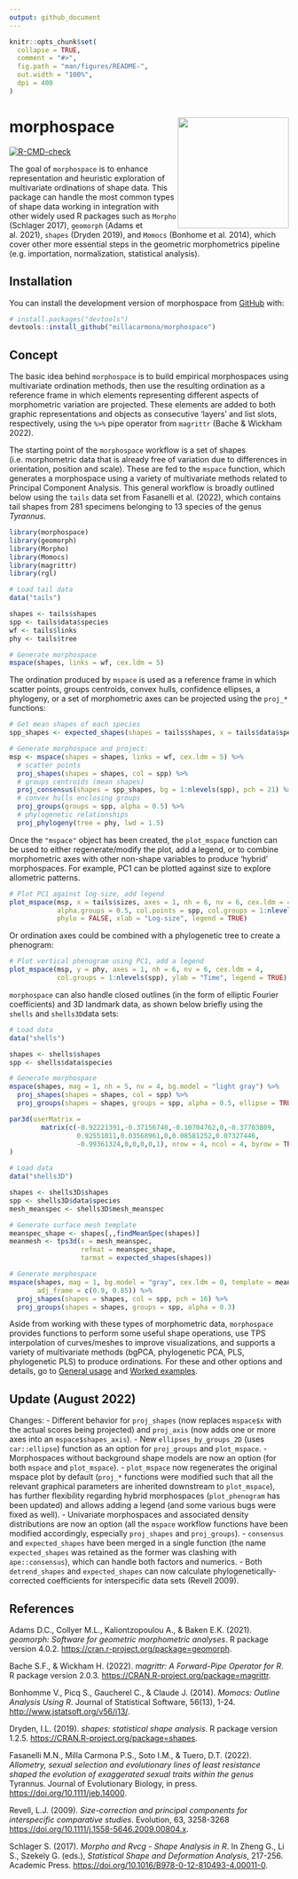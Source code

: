 ```yaml
---
output: github_document
---
```


<!-- README.md is generated from README.Rmd. Please edit that file -->

```r
knitr::opts_chunk$set(
  collapse = TRUE,
  comment = "#>",
  fig.path = "man/figures/README-",
  out.width = "100%",
  dpi = 400
)
```

# morphospace <img src="man/figures/morphosp_hex.png" align="right" width="200"/>

<!-- badges: start -->
[![R-CMD-check](https://github.com/millacarmona/morphospace/actions/workflows/R-CMD-check.yaml/badge.svg)](https://github.com/millacarmona/morphospace/actions/workflows/R-CMD-check.yaml)
<!-- badges: end -->

The goal of `morphospace` is to enhance representation and heuristic exploration of multivariate ordinations of shape data. This package can handle the most common types of shape data working in integration with other widely used R packages such as `Morpho` (Schlager 2017), `geomorph` (Adams et al. 2021), `shapes` (Dryden 2019), and `Momocs` (Bonhome et al. 2014), which cover other more essential steps in the geometric morphometrics pipeline (e.g. importation, normalization, statistical analysis).


## Installation


You can install the development version of morphospace from [GitHub](https://github.com/) with:

``` r
# install.packages("devtools")
devtools::install_github("millacarmona/morphospace")
```

## Concept

The basic idea behind `morphospace` is to build empirical morphospaces using multivariate ordination methods, then use the resulting ordination as a reference frame in which elements representing different aspects of morphometric variation are projected. These elements are added to both graphic representations and objects as consecutive 'layers' and list slots, respectively, using the `%>%` pipe operator from `magrittr` (Bache & Wickham 2022).

The starting point of the `morphospace` workflow is a set of shapes (i.e. morphometric data that is already free of variation due to differences in orientation, position and scale). These are fed to the `mspace` function, which generates a morphospace using a variety of multivariate methods related to Principal Component Analysis. This general workflow is broadly outlined below using the `tails` data set from Fasanelli et al. (2022), which contains tail shapes from 281 specimens belonging to 13 species of the genus *Tyrannus*.


```r
library(morphospace)
library(geomorph)
library(Morpho)
library(Momocs)
library(magrittr)
library(rgl)
```


```r
# Load tail data
data("tails")

shapes <- tails$shapes
spp <- tails$data$species
wf <- tails$links
phy <- tails$tree

# Generate morphospace
mspace(shapes, links = wf, cex.ldm = 5)
```


The ordination produced by `mspace` is used as a reference frame in which scatter points, groups centroids, convex hulls, confidence ellipses, a phylogeny, or a set of morphometric axes can be projected using the `proj_*` functions:


```r
# Get mean shapes of each species
spp_shapes <- expected_shapes(shapes = tails$shapes, x = tails$data$species)

# Generate morphospace and project:
msp <- mspace(shapes = shapes, links = wf, cex.ldm = 5) %>% 
  # scatter points
  proj_shapes(shapes = shapes, col = spp) %>% 
  # groups centroids (mean shapes)
  proj_consensus(shapes = spp_shapes, bg = 1:nlevels(spp), pch = 21) %>% 
  # convex hulls enclosing groups
  proj_groups(groups = spp, alpha = 0.5) %>% 
  # phylogenetic relationships
  proj_phylogeny(tree = phy, lwd = 1.5) 

```


Once the `"mspace"` object has been created, the `plot_mspace` function can be used to either regenerate/modify the plot, add a legend, or to combine morphometric axes with other non-shape variables to produce 'hybrid' morphospaces. For example, PC1 can be plotted against size to explore allometric patterns.


```r
# Plot PC1 against log-size, add legend
plot_mspace(msp, x = tails$sizes, axes = 1, nh = 6, nv = 6, cex.ldm = 4, 
            alpha.groups = 0.5, col.points = spp, col.groups = 1:nlevels(spp), 
            phylo = FALSE, xlab = "Log-size", legend = TRUE)
```


Or ordination axes could be combined with a phylogenetic tree to create a phenogram:


```r
# Plot vertical phenogram using PC1, add a legend
plot_mspace(msp, y = phy, axes = 1, nh = 6, nv = 6, cex.ldm = 4, 
            col.groups = 1:nlevels(spp), ylab = "Time", legend = TRUE)
```

`morphospace` can also handle closed outlines (in the form of elliptic Fourier coefficients) and 3D landmark data, as shown below briefly using the `shells` and `shells3D `data sets:


```r
# Load data
data("shells")

shapes <- shells$shapes
spp <- shells$data$species

# Generate morphospace
mspace(shapes, mag = 1, nh = 5, nv = 4, bg.model = "light gray") %>%
  proj_shapes(shapes = shapes, col = spp) %>%
  proj_groups(shapes = shapes, groups = spp, alpha = 0.5, ellipse = TRUE)
```


```r
par3d(userMatrix = 
        matrix(c(-0.92221391,-0.37156740,-0.10704762,0,-0.37703809,
                 0.92551011,0.03568961,0,0.08581252,0.07327446,
                 -0.99361324,0,0,0,0,1), nrow = 4, ncol = 4, byrow = TRUE)
)
```

```r
# Load data
data("shells3D")

shapes <- shells3D$shapes
spp <- shells3D$data$species
mesh_meanspec <- shells3D$mesh_meanspec

# Generate surface mesh template
meanspec_shape <- shapes[,,findMeanSpec(shapes)]
meanmesh <- tps3d(x = mesh_meanspec, 
                  refmat = meanspec_shape, 
                  tarmat = expected_shapes(shapes))

# Generate morphospace
mspace(shapes, mag = 1, bg.model = "gray", cex.ldm = 0, template = meanmesh, 
       adj_frame = c(0.9, 0.85)) %>%
  proj_shapes(shapes = shapes, col = spp, pch = 16) %>%
  proj_groups(shapes = shapes, groups = spp, alpha = 0.3)

```


Aside from working with these types of morphometric data, `morphospace` provides functions to perform some useful shape operations, use TPS interpolation of curves/meshes to improve visualizations, and supports a variety of multivariate methods (bgPCA, phylogenetic PCA, PLS, phylogenetic PLS) to produce ordinations. For these and other options and details, go to [General usage](https://millacarmona.github.io/morphospace/articles/General-usage.html) and [Worked examples](https://millacarmona.github.io/morphospace/articles/Worked-examples.html).


## Update (August 2022)

Changes:
- Different behavior for `proj_shapes` (now replaces `mspace$x` with the actual scores being projected) and `proj_axis` (now adds one or more axes into an `mspace$shapes_axis`).
- New `ellipses_by_groups_2D` (uses `car::ellipse`) function as an option for `proj_groups` and `plot_mspace`.
- Morphospaces without background shape models are now an option (for both `mspace` and `plot_mspace`).
- `plot_mspace` now regenerates the original mspace plot by default (`proj_*` functions were modified such that all the relevant graphical parameters are inherited downstream to `plot_mspace`), has further flexibility regarding hybrid morphospaces (`plot_phenogram` has been updated) and allows adding a legend (and some various bugs were fixed as well).
- Univariate morphospaces and associated density distributions are now an option (all the `mspace`
 workflow functions have been modified accordingly, especially `proj_shapes` and `proj_groups`).
- `consensus` and `expected_shapes` have been merged in a single function (the name `expected_shapes` was retained as the former was clashing with `ape::consensus`), which can handle both factors and numerics.
- Both `detrend_shapes` and `expected_shapes` can now calculate phylogenetically-corrected coefficients for interspecific data sets (Revell 2009).


## References


Adams D.C., Collyer M.L., Kaliontzopoulou A., & Baken E.K. (2021). *geomorph: Software for geometric morphometric analyses*. R package version 4.0.2. <https://cran.r-project.org/package=geomorph>.

Bache S.F., & Wickham H. (2022). m*agrittr: A Forward-Pipe Operator for R*. R package version 2.0.3. <https://CRAN.R-project.org/package=magrittr>.

Bonhomme V., Picq S., Gaucherel C., & Claude J. (2014). *Momocs: Outline Analysis Using R*. Journal of Statistical Software, 56(13), 1-24.  <http://www.jstatsoft.org/v56/i13/>.

Dryden, I.L. (2019). *shapes: statistical shape analysis*. R package version 1.2.5. <https://CRAN.R-project.org/package=shapes>.

Fasanelli M.N., Milla Carmona P.S., Soto I.M., & Tuero, D.T. (2022). *Allometry, sexual selection and evolutionary lines of least resistance shaped the evolution of exaggerated sexual traits within the genus* Tyrannus. Journal of Evolutionary Biology, in press. <https://doi.org/10.1111/jeb.14000>.

Revell, L.J. (2009). *Size-correction and principal components for interspecific comparative studies*. Evolution, 63, 3258-3268 <https://doi.org/10.1111/j.1558-5646.2009.00804.x>.

Schlager S. (2017). *Morpho and Rvcg - Shape Analysis in R*. In Zheng G., Li S., Szekely G. (eds.), *Statistical Shape and Deformation Analysis*, 217-256. Academic Press. <https://doi.org/10.1016/B978-0-12-810493-4.00011-0>.
